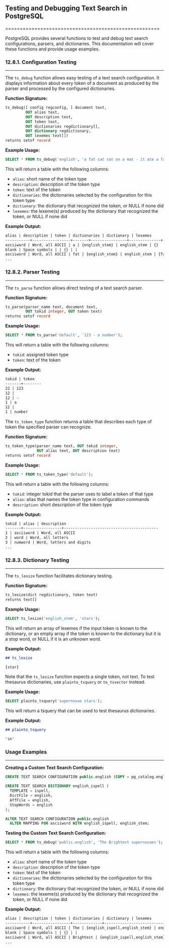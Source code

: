 ## Testing and Debugging Text Search in PostgreSQL

=====================================================

PostgreSQL provides several functions to test and debug text search configurations, parsers, and dictionaries. This documentation will cover these functions and provide usage examples.

### 12.8.1. Configuration Testing

---

The `ts_debug` function allows easy testing of a text search configuration. It displays information about every token of a document as produced by the parser and processed by the configured dictionaries.

**Function Signature:**

```sql
ts_debug([ config regconfig, ] document text,
         OUT alias text,
         OUT description text,
         OUT token text,
         OUT dictionaries regdictionary[],
         OUT dictionary regdictionary,
         OUT lexemes text[])
returns setof record
```

**Example Usage:**

```sql
SELECT * FROM ts_debug('english', 'a fat cat sat on a mat - it ate a fat rats');
```

This will return a table with the following columns:

- `alias`: short name of the token type
- `description`: description of the token type
- `token`: text of the token
- `dictionaries`: the dictionaries selected by the configuration for this token type
- `dictionary`: the dictionary that recognized the token, or NULL if none did
- `lexemes`: the lexeme(s) produced by the dictionary that recognized the token, or NULL if none did

**Example Output:**

```markdown
alias | description | token | dictionaries | dictionary | lexemes
-----------+-----------------+-------+----------------+--------------+---------
asciiword | Word, all ASCII | a | {english_stem} | english_stem | {}
blank | Space symbols | | {} | |
asciiword | Word, all ASCII | fat | {english_stem} | english_stem | {fat}
...
```

### 12.8.2. Parser Testing

---

The `ts_parse` function allows direct testing of a text search parser.

**Function Signature:**

```sql
ts_parse(parser_name text, document text,
         OUT tokid integer, OUT token text)
returns setof record
```

**Example Usage:**

```sql
SELECT * FROM ts_parse('default', '123 - a number');
```

This will return a table with the following columns:

- `tokid`: assigned token type
- `token`: text of the token

**Example Output:**

```markdown
tokid | token
-------+--------
22 | 123
12 |
12 | -
1 | a
12 |
1 | number
```

The `ts_token_type` function returns a table that describes each type of token the specified parser can recognize.

**Function Signature:**

```sql
ts_token_type(parser_name text, OUT tokid integer,
              OUT alias text, OUT description text)
returns setof record
```

**Example Usage:**

```sql
SELECT * FROM ts_token_type('default');
```

This will return a table with the following columns:

- `tokid`: integer tokid that the parser uses to label a token of that type
- `alias`: alias that names the token type in configuration commands
- `description`: short description of the token type

**Example Output:**

```markdown
tokid | alias | description
-------+-----------------+------------------------------------------
1 | asciiword | Word, all ASCII
2 | word | Word, all letters
3 | numword | Word, letters and digits
...
```

### 12.8.3. Dictionary Testing

---

The `ts_lexize` function facilitates dictionary testing.

**Function Signature:**

```sql
ts_lexize(dict regdictionary, token text)
returns text[]
```

**Example Usage:**

```sql
SELECT ts_lexize('english_stem', 'stars');
```

This will return an array of lexemes if the input token is known to the dictionary, or an empty array if the token is known to the dictionary but it is a stop word, or NULL if it is an unknown word.

**Example Output:**

```markdown
## ts_lexize

{star}
```

Note that the `ts_lexize` function expects a single token, not text. To test thesaurus dictionaries, use `plainto_tsquery` or `to_tsvector` instead.

**Example Usage:**

```sql
SELECT plainto_tsquery('supernovae stars');
```

This will return a tsquery that can be used to test thesaurus dictionaries.

**Example Output:**

```markdown
## plainto_tsquery

'sn'
```

### Usage Examples

---

**Creating a Custom Text Search Configuration:**

```sql
CREATE TEXT SEARCH CONFIGURATION public.english (COPY = pg_catalog.english);

CREATE TEXT SEARCH DICTIONARY english_ispell (
  TEMPLATE = ispell,
  DictFile = english,
  AffFile = english,
  StopWords = english
);

ALTER TEXT SEARCH CONFIGURATION public.english
  ALTER MAPPING FOR asciiword WITH english_ispell, english_stem;
```

**Testing the Custom Text Search Configuration:**

```sql
SELECT * FROM ts_debug('public.english', 'The Brightest supernovaes');
```

This will return a table with the following columns:

- `alias`: short name of the token type
- `description`: description of the token type
- `token`: text of the token
- `dictionaries`: the dictionaries selected by the configuration for this token type
- `dictionary`: the dictionary that recognized the token, or NULL if none did
- `lexemes`: the lexeme(s) produced by the dictionary that recognized the token, or NULL if none did

**Example Output:**

```markdown
alias | description | token | dictionaries | dictionary | lexemes
-----------+-----------------+-------------+-------------------------------+----------------+-------------
asciiword | Word, all ASCII | The | {english_ispell,english_stem} | english_ispell | {}
blank | Space symbols | | {} | |
asciiword | Word, all ASCII | Brightest | {english_ispell,english_stem} | english_ispell | {bright}
...
```
